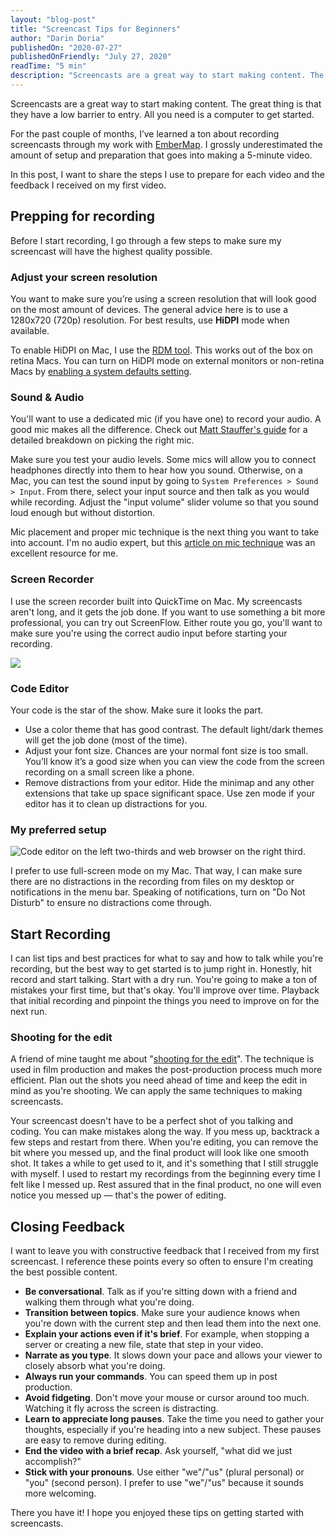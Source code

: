 ```yaml
---
layout: "blog-post"
title: "Screencast Tips for Beginners"
author: "Darin Doria"
publishedOn: "2020-07-27"
publishedOnFriendly: "July 27, 2020"
readTime: "5 min"
description: "Screencasts are a great way to start making content. The great thing is that they have a low barrier to entry. All you need is a computer to get started. In this post I go over what I've learned from the past few months of doing screencasts."
---
```



Screencasts are a great way to start making content. The great thing is that they have a low barrier to entry. All you need is a computer to get started.

For the past couple of months, I’ve learned a ton about recording screencasts through my work with [EmberMap](https://embermap.com). I grossly underestimated the amount of setup and preparation that goes into making a 5-minute video.

In this post, I want to share the steps I use to prepare for each video and the feedback I received on my first video.

## Prepping for recording

Before I start recording, I go through a few steps to make sure my screencast will have the highest quality possible.

### Adjust your screen resolution

You want to make sure you’re using a screen resolution that will look good on the most amount of devices. The general advice here is to use a 1280x720 (720p) resolution. For best results, use **HiDPI** mode when available.

To enable HiDPI on Mac, I use the [RDM tool](https://github.com/avibrazil/RDM). This works out of the box on retina Macs. You can turn on HiDPI mode on external monitors or non-retina Macs by [enabling a system defaults setting](http://cocoamanifest.net/articles/2013/01/turn-on-hidpi-retina-mode-on-an-ordinary-mac.html).

### Sound & Audio

You'll want to use a dedicated mic (if you have one) to record your audio. A good mic makes all the difference. Check out [Matt Stauffer's guide](https://mattstauffer.com/blog/setting-up-your-webcam-lights-and-audio-for-remote-work-podcasting-videos-and-streaming/#audio) for a detailed breakdown on picking the right mic.

Make sure you test your audio levels. Some mics will allow you to connect headphones directly into them to hear how you sound. Otherwise, on a Mac, you can test the sound input by going to `System Preferences > Sound > Input`. From there, select your input source and then talk as you would while recording. Adjust the "input volume" slider volume so that you sound loud enough but without distortion.

Mic placement and proper mic technique is the next thing you want to take into account. I'm no audio expert, but this [article on mic technique](https://www.podcastmotor.com/proper-mic-technique-can-make-sound-great-even-without-editing/) was an excellent resource for me.

### Screen Recorder

I use the screen recorder built into QuickTime on Mac. My screencasts aren't long, and it gets the job done. If you want to use something a bit more professional, you can try out ScreenFlow. Either route you go, you'll want to make sure you're using the correct audio input before starting your recording.

<Image
  src="/assets/screen-recording-mic.png"
  caption='You can select your mic in QuickTime under the "Options" menu.'
/>

### Code Editor

Your code is the star of the show. Make sure it looks the part.

- Use a color theme that has good contrast. The default light/dark themes will get the job done (most of the time).
- Adjust your font size. Chances are your normal font size is too small. You’ll know it’s a good size when you can view the code from the screen recording on a small screen like a phone.
- Remove distractions from your editor. Hide the minimap and any other extensions that take up space significant space. Use zen mode if your editor has it to clean up distractions for you.

### My preferred setup

<Image
  src="/assets/recording-setup.png"
  alt="Code editor on the left two-thirds and web browser on the right third."
  caption="Full screen mode on Mac with VSCode on the left and Chrome on the right."
/>

I prefer to use full-screen mode on my Mac. That way, I can make sure there are no
distractions in the recording from files on my desktop or notifications in the menu
bar. Speaking of notifications, turn on "Do Not Disturb" to ensure no distractions
come through.

## Start Recording

I can list tips and best practices for what to say and how to talk while you're recording, but the best way to get started is to jump right in. Honestly, hit record and start talking. Start with a dry run. You're going to make a ton of mistakes your first time, but that's okay. You'll improve over time. Playback that initial recording and pinpoint the things you need to improve on for the next run.

### Shooting for the edit

A friend of mine taught me about "[shooting for the edit](https://wistia.com/learn/production/shooting-for-the-edit)". The technique is used in film production and makes the post-production process much more efficient. Plan out the shots you need ahead of time and keep the edit in mind as you're shooting. We can apply the same techniques to making screencasts.

Your screencast doesn't have to be a perfect shot of you talking and coding. You can make mistakes along the way. If you mess up, backtrack a few steps and restart from there. When you're editing, you can remove the bit where you messed up, and the final product will look like one smooth shot. It takes a while to get used to it, and it's something that I still struggle with myself. I used to restart my recordings from the beginning every time I felt like I messed up. Rest assured that in the final product, no one will even notice you messed up — that's the power of editing.

## Closing Feedback

I want to leave you with constructive feedback that I received from my first screencast. I reference these points every so often to ensure I'm creating the best possible content.

- **Be conversational**. Talk as if you're sitting down with a friend and walking them through what you're doing.
- **Transition between topics**. Make sure your audience knows when you're down with the current step and then lead them into the next one.
- **Explain your actions even if it's brief**. For example, when stopping a server or creating a new file, state that step in your video.
- **Narrate as you type**. It slows down your pace and allows your viewer to closely absorb what you're doing.
- **Always run your commands**. You can speed them up in post production.
- **Avoid fidgeting**. Don't move your mouse or cursor around too much. Watching it fly across the screen is distracting.
- **Learn to appreciate long pauses**. Take the time you need to gather your thoughts, especially if you're heading into a new subject. These pauses are easy to remove during editing.
- **End the video with a brief recap**. Ask yourself, "what did we just accomplish?"
- **Stick with your pronouns**. Use either "we"/"us" (plural personal) or "you" (second person). I prefer to use "we"/"us" because it sounds more welcoming.

There you have it! I hope you enjoyed these tips on getting started with screencasts.
